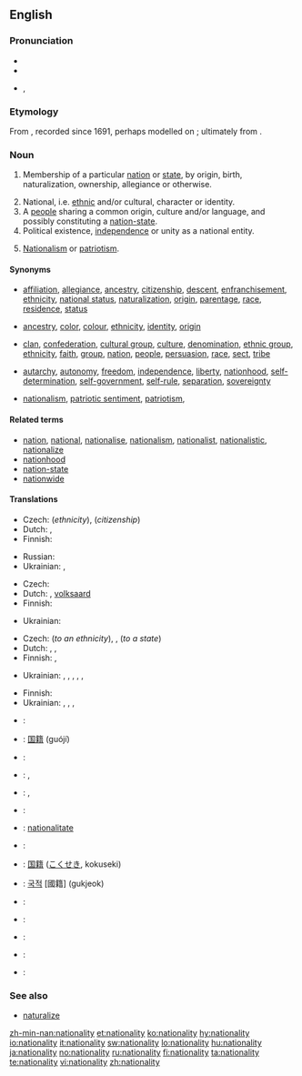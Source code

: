 ==English==

===Pronunciation===
* {{IPA|ˌnæʃəˈnælɪti}}
* {{audio|En-us-nationality.ogg|Audio (US)}}
* {{hyphenation|na|tion|al|i|ty}}, {{hyphenation|na|tion|al|ity|caption= }}

===Etymology===
From {{suffix|national|ity}}, recorded since 1691, perhaps modelled on {{etyl|fr}} {{term|nationalité|lang=fr}}; ultimately from {{etyl|la}} {{term|natio||nation, people|lang=la}}.

===Noun===
{{en-noun|nationalit|ies}}

# {{rfc-sense}} Membership of a particular [[nation]] or [[state]], by origin, birth, naturalization, ownership, allegiance or otherwise.
# National, i.e. [[ethnic]] and/or cultural, character or identity.
# A [[people]] sharing a common origin, culture and/or language, and possibly constituting a [[nation-state]].
# Political existence, [[independence]] or unity as a national entity.
# {{archaic}} [[nationalism|Nationalism]] or [[patriotism]].

====Synonyms====
* {{sense|membership of a nation or state}} [[affiliation]], [[allegiance]], [[ancestry]], [[citizenship]], [[descent]], [[enfranchisement]], [[ethnicity]], [[national status]], [[naturalization]], [[origin]], [[parentage]], [[race]], [[residence]], [[status]]
* {{sense|national character or identity}} [[ancestry]], [[color]], [[colour]], [[ethnicity]], [[identity]], [[origin]]
* {{sense|a people}} [[clan]], [[confederation]], [[cultural group]], [[culture]], [[denomination]], [[ethnic group]], [[ethnicity]], [[faith]], [[group]], [[nation]], [[people]], [[persuasion]], [[race]], [[sect]], [[tribe]]
* {{sense|political existence as a national entity}} [[autarchy]], [[autonomy]], [[freedom]], [[independence]], [[liberty]], [[nationhood]], [[self-determination]], [[self-government]], [[self-rule]], [[separation]], [[sovereignty]]
* {{sense|nationalism}} [[nationalism]], [[patriotic sentiment]], [[patriotism]],

====Related terms====
* [[nation]], [[national]], [[nationalise]], [[nationalism]], [[nationalist]], [[nationalistic]], [[nationalize]]
* [[nationhood]]
* [[nation-state]]
* [[nationwide]]

====Translations====
{{trans-top|membership of a nation or state}}
* Czech: {{t-|cs|národnost|f}} (''ethnicity''), {{t-|cs|občanství|n}} (''citizenship'')
* Dutch: {{t-|nl|nationaliteit|f}}, {{t+|nl|staatsburgerschap|n}}
* Finnish: {{t+|fi|kansallisuus}}
{{trans-mid}}
* Russian: {{t+|ru|национальность|f|tr=natsionál’nost’|sc=Cyrl}}
* Ukrainian: {{t-|uk|народність|tr=naródnist’|sc=Cyrl|xs=Ukrainian}}, {{t-|uk|походження|tr=poxódžennja|sc=Cyrl|xs=Ukrainian}}
{{trans-bottom}}

{{trans-top|national character or identity}}
* Czech: {{t-|cs|národní}} {{t-|cs|charakter|m}}
* Dutch: {{t-|nl|nationaliteit|f}}, [[volksaard]]
* Finnish: {{t+|fi|kansallisuus}}
{{trans-mid}}
* Ukrainian: {{t+|uk|національність|tr=nacionál’nist’|sc=Cyrl|xs=Ukrainian}}
{{trans-bottom}}

{{trans-top|people belonging to a nation or state}}
* Czech: {{t-|cs|národnost|f}} (''to an ethnicity''), {{t-|cs|občané|m|p}}, {{t-|cs|obyvatelé|m|p}} (''to a state'')
* Dutch: {{t-|nl|nationaliteit|f}}, {{t+|nl|natie}}, {{t+|nl|volk}}
* Finnish: {{t+|fi|kansa}}, {{t+|fi|kansakunta}}
{{trans-mid}}
* Ukrainian: {{t+|uk|нарід|tr=nárid|sc=Cyrl|xs=Ukrainian}}, {{t-|uk|народ|tr=národ|sc=Cyrl|xs=Ukrainian}}, {{t-|uk|плем'я|tr=plem”já|sc=Cyrl|xs=Ukrainian}}, {{t+|uk|нація|tr=nácija|sc=Cyrl|xs=Ukrainian}}, {{t-|uk|люд|tr=ljud|sc=Cyrl|xs=Ukrainian}}, {{t-|uk|етнос|tr=étnos|sc=Cyrl|xs=Ukrainian}}
{{trans-bottom}}

{{trans-top|political existence as a national entity}}
* Finnish: {{t+|fi|kansallinen}} {{t-|fi|olemassaolo}}
* Ukrainian: {{t+|uk|національність|tr=nacionál’nist’|sc=Cyrl|xs=Ukrainian}}, {{t+|uk|незалежність|tr=nezaléžnist’|sc=Cyrl|xs=Ukrainian}}, {{t-|uk|самостійність|tr=samostíjnist’|sc=Cyrl|xs=Ukrainian}}, {{t+|uk|автономія|tr=avtonómija|sc=Cyrl|xs=Ukrainian}}
{{trans-mid}}
{{trans-bottom}}

{{trans-see|nationalism}}

{{checktrans-top|citizenship}}
* {{ttbc|Arabic}}: {{t|ar|جنسية|f|tr=jensíya|sc=Arab}}
* {{ttbc|Chinese}}: [[国籍]] (guójí)
* {{ttbc|French}}: {{t+|fr|nationalité|f}}
* {{ttbc|German}}: {{t-|de|Nationalität|f}}, {{t-|de|Staatsbürgerschaft|f}}
* {{ttbc|Hungarian}}: {{t+|hu|nemzetiség}}, {{t+|hu|állampolgárság}}
* {{ttbc|Indonesian}}: {{t-|id|kewarganegaraan|xs=Indonesian}}
* {{ttbc|Interlingua}}: [[nationalitate]]
{{trans-mid}}
* {{ttbc|Italian}}: {{t+|it|nazionalità|f}}
* {{ttbc|Japanese}}: [[国籍]] ([[こくせき]], kokuseki)
* {{ttbc|Korean}}: [[국적]] [國籍] (gukjeok)
* {{ttbc|Polish}}: {{t+|pl|narodowość|f}}
* {{ttbc|Portuguese}}: {{t+|pt|nacionalidade|f}}
* {{ttbc|Spanish}}: {{t+|es|nacionalidad|f}}
* {{ttbc|Swedish}}: {{t|sv|nationalitet|c}}
* {{ttbc|Telugu}}: {{t|te|జాతీయత|tr=jaateeyata|sc=Telu}}
{{trans-bottom}}

===See also===
* [[naturalize]]

[[zh-min-nan:nationality]]
[[et:nationality]]
[[ko:nationality]]
[[hy:nationality]]
[[io:nationality]]
[[it:nationality]]
[[sw:nationality]]
[[lo:nationality]]
[[hu:nationality]]
[[ja:nationality]]
[[no:nationality]]
[[ru:nationality]]
[[fi:nationality]]
[[ta:nationality]]
[[te:nationality]]
[[vi:nationality]]
[[zh:nationality]]